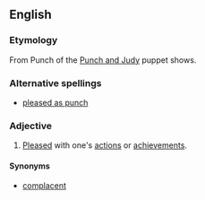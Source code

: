 ==English==
===Etymology===
From Punch of the [[w:Punch and Judy|Punch and Judy]] puppet shows.
===Alternative spellings===
*[[pleased as punch]]
===Adjective===
#[[pleased|Pleased]] with one's [[action]]s or [[achievement]]s.
====Synonyms====
*[[complacent]]